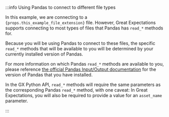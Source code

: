 
:::info Using Pandas to connect to different file types

<p>In this example, we are connecting to a <code>{props.this_example_file_extension}</code> file.  However, Great Expectations supports connecting to most types of files that Pandas has <code>read_*</code> methods for.</p>

Because you will be using Pandas to connect to these files, the specific `read_*` methods that will be available to you will be determined by your currently installed version of Pandas.

For more information on which Pandas `read_*` methods are available to you, please reference [the official Pandas Input/Output documentation](https://pandas.pydata.org/docs/reference/io.html) for the version of Pandas that you have installed.

In the GX Python API, `read_*` methods will require the same parameters as the corresponding Pandas `read_*` method, with one caveat: In Great Expectations, you will also be required to provide a value for an `asset_name` parameter.

:::
